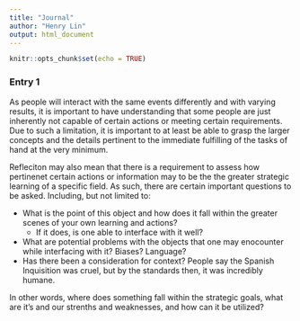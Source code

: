 ```yaml
---
title: "Journal"
author: "Henry Lin"
output: html_document
---
```


```r
knitr::opts_chunk$set(echo = TRUE)
```

### Entry 1

As people will interact with the same events differently and with varying results, it is important to have understanding that some people are just inherently not capable of certain actions or meeting certain requirements. Due to such a limitation, it is important to at least be able to grasp the larger concepts and the details pertinent to the immediate fulfilling of the tasks of hand at the very minimum. 

Refleciton may also mean that there is a requirement to assess how pertinenet certain actions or information may to be the the greater strategic learning of a specific field. As such, there are certain important questions to be asked. Including, but not limited to:
  
  * What is the point of this object and how does it fall within the greater scenes of your own learning and actions?  
    + If it does, is one able to interface with it well?
  * What are potential problems with the objects that one may enocounter while interfacing with it? Biases? Language?
  * Has there been a consideration for context? People say the Spanish Inquisition was cruel, but by the standards then, it was incredibly humane. 

In other words, where does something fall within the strategic goals, what are it's and our strenths and weaknesses, and how can it be utilized?